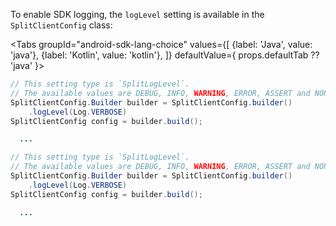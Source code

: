 
To enable SDK logging, the `logLevel` setting is available in the `SplitClientConfig` class:

<Tabs
  groupId="android-sdk-lang-choice"
  values={[
    {label: 'Java', value: 'java'},
    {label: 'Kotlin', value: 'kotlin'},
  ]} defaultValue={ props.defaultTab ?? 'java' }>
  <TabItem value="java">

```java
// This setting type is `SplitLogLevel`. 
// The available values are DEBUG, INFO, WARNING, ERROR, ASSERT and NONE
SplitClientConfig.Builder builder = SplitClientConfig.builder()
    .logLevel(Log.VERBOSE)
SplitClientConfig config = builder.build();

  ...
```

  </TabItem>
  <TabItem value="kotlin">

```java
// This setting type is `SplitLogLevel`. 
// The available values are DEBUG, INFO, WARNING, ERROR, ASSERT and NONE
SplitClientConfig.Builder builder = SplitClientConfig.builder()
    .logLevel(Log.VERBOSE)
SplitClientConfig config = builder.build();

  ...
```

  </TabItem>
</Tabs>